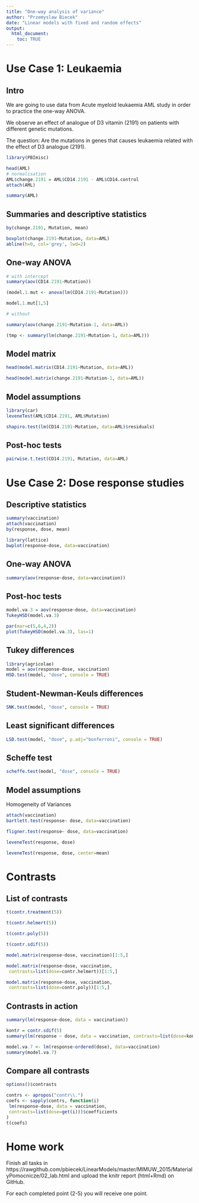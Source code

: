 ```yaml
---
title: "One-way analysis of variance"
author: "Przemyslaw Biecek"
date: "Linear models with fixed and random effects"
output: 
  html_document:
    toc: TRUE
---
```


# Use Case 1: Leukaemia

## Intro

We are going to use data from Acute myeloid leukaemia AML study in order to practice the one-way ANOVA.

We observe an effect of analogue of D3 vitamin (2191) on patients with different genetic mutations.

The question: Are the mutations in genes that causes leukaemia related with the effect of D3 analogue (2191).


```r
library(PBImisc)

head(AML)
# normalisation
AML$change.2191 = AML$CD14.2191 - AML$CD14.control
attach(AML)

summary(AML)
```

## Summaries and descriptive statistics

```r
by(change.2191, Mutation, mean)

boxplot(change.2191~Mutation, data=AML)
abline(h=0, col='grey', lwd=2)
```

## One-way ANOVA

```r
# with intercept
summary(aov(CD14.2191~Mutation))

(model.1.mut <- anova(lm(CD14.2191~Mutation)))

model.1.mut[1,5]

# without

summary(aov(change.2191~Mutation-1, data=AML))

(tmp <- summary(lm(change.2191~Mutation-1, data=AML)))
```

## Model matrix

```r
head(model.matrix(CD14.2191~Mutation, data=AML))

head(model.matrix(change.2191~Mutation-1, data=AML))
```

## Model assumptions

```r
library(car)
leveneTest(AML$CD14.2191, AML$Mutation)

shapiro.test(lm(CD14.2191~Mutation, data=AML)$residuals)
```

## Post-hoc tests

```r
pairwise.t.test(CD14.2191, Mutation, data=AML)
```

# Use Case 2: Dose response studies

## Descriptive statistics

```r
summary(vaccination)
attach(vaccination)
by(response, dose, mean)

library(lattice)
bwplot(response~dose, data=vaccination)
```

## One-way ANOVA

```r
summary(aov(response~dose, data=vaccination))
```

## Post-hoc tests

```r
model.va.3 = aov(response~dose, data=vaccination)
TukeyHSD(model.va.3)

par(mar=c(5,6,4,2))
plot(TukeyHSD(model.va.3), las=1)
```

## Tukey differences

```r
library(agricolae)
model = aov(response~dose, vaccination)
HSD.test(model, "dose", console = TRUE)
```

## Student-Newman-Keuls  differences

```r
SNK.test(model, "dose", console = TRUE)
```

## Least significant differences

```r
LSD.test(model, "dose", p.adj="bonferroni", console = TRUE)
```

## Scheffe test

```r
scheffe.test(model, "dose", console = TRUE)
```

## Model assumptions

Homogeneity of Variances

```r
attach(vaccination)
bartlett.test(response~ dose, data=vaccination)

fligner.test(response~ dose, data=vaccination)

leveneTest(response, dose)

leveneTest(response, dose, center=mean)
```

# Contrasts

## List of contrasts

```r
t(contr.treatment(5))

t(contr.helmert(5))

t(contr.poly(5))

t(contr.sdif(5))

model.matrix(response~dose, vaccination)[1:5,]

model.matrix(response~dose, vaccination,
 contrasts=list(dose=contr.helmert))[1:5,]

model.matrix(response~dose, vaccination,
 contrasts=list(dose=contr.poly))[1:5,]
```

## Contrasts in action

```r
summary(lm(response~dose, data = vaccination))

kontr = contr.sdif(5)
summary(lm(response ~ dose, data = vaccination, contrasts=list(dose=kontr)))

model.va.7 <- lm(response~ordered(dose), data=vaccination)
summary(model.va.7)
```

## Compare all contrasts

```r
options()$contrasts

contrs <- apropos("contr\\.")
coefs <- sapply(contrs, function(i)
 lm(response~dose, data = vaccination,
 contrasts=list(dose=get(i)))$coefficients
)
t(coefs)
```

# Home work

Finish all tasks in
https://rawgithub.com/pbiecek/LinearModels/master/MIMUW_2015/MaterialyPomocnicze/02_lab.html
and upload the knitr report (html+Rmd) on GitHub.

For each completed point (2-5) you will receive one point.

